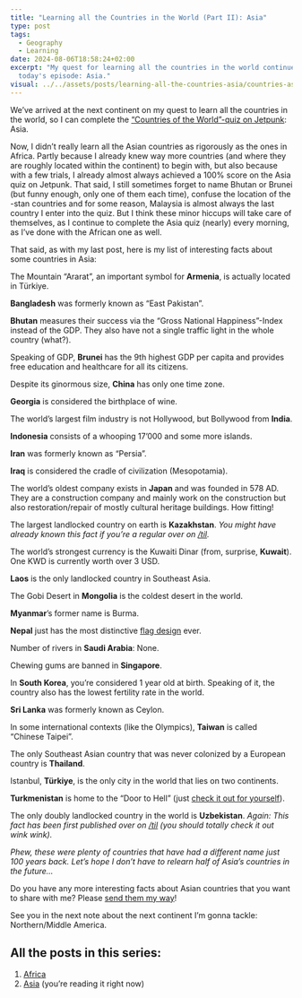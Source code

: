 ```yaml
---
title: "Learning all the Countries in the World (Part II): Asia"
type: post
tags:
  - Geography
  - Learning
date: 2024-08-06T18:58:24+02:00
excerpt: "My quest for learning all the countries in the world continues. On
  today's episode: Asia."
visual: ../../assets/posts/learning-all-the-countries-asia/countries-asia-e67877f563.jpg
---
```


We’ve arrived at the next continent on my quest to learn all the countries in the world, so I can complete the [“Countries of the World”-quiz on Jetpunk](https://www.jetpunk.com/quizzes/lander-der-welt-quiz): Asia.

Now, I didn’t really learn all the Asian countries as rigorously as the ones in Africa. Partly because I already knew way more countries (and where they are roughly located within the continent) to begin with, but also because with a few trials, I already almost always achieved a 100% score on the Asia quiz on Jetpunk. That said, I still sometimes forget to name Bhutan or Brunei (but funny enough, only one of them each time), confuse the location of the -stan countries and for some reason, Malaysia is almost always the last country I enter into the quiz. But I think these minor hiccups will take care of themselves, as I continue to complete the Asia quiz (nearly) every morning, as I’ve done with the African one as well.

That said, as with my last post, here is my list of interesting facts about some countries in Asia:

The Mountain “Ararat”, an important symbol for **Armenia**, is actually located in Türkiye.

**Bangladesh** was formerly known as “East Pakistan”.

**Bhutan** measures their success via the “Gross National Happiness”-Index instead of the GDP. They also have not a single traffic light in the whole country (what?).

Speaking of GDP, **Brunei** has the 9th highest GDP per capita and provides free education and healthcare for all its citizens.

Despite its ginormous size, **China** has only one time zone.

**Georgia** is considered the birthplace of wine.

The world’s largest film industry is not Hollywood, but Bollywood from **India**.

**Indonesia** consists of a whooping 17’000 and some more islands.

**Iran** was formerly known as “Persia”.

**Iraq** is considered the cradle of civilization (Mesopotamia).

The world’s oldest company exists in **Japan** and was founded in 578 AD. They are a construction company and mainly work on the construction but also restoration/repair of mostly cultural heritage buildings. How fitting!

The largest landlocked country on earth is **Kazakhstan**. _You might have already known this fact if you’re a regular over on [/til](/til)._

The world’s strongest currency is the Kuwaiti Dinar (from, surprise, **Kuwait**). One KWD is currently worth over 3 USD.

**Laos** is the only landlocked country in Southeast Asia.

The Gobi Desert in **Mongolia** is the coldest desert in the world.

**Myanmar**’s former name is Burma.

**Nepal** just has the most distinctive [flag design](https://en.wikipedia.org/wiki/Flag_of_Nepal) ever.

Number of rivers in **Saudi Arabia**: None.

Chewing gums are banned in **Singapore**.

In **South Korea**, you’re considered 1 year old at birth. Speaking of it, the country also has the lowest fertility rate in the world.

**Sri Lanka** was formerly known as Ceylon.

In some international contexts (like the Olympics), **Taiwan** is called “Chinese Taipei”.

The only Southeast Asian country that was never colonized by a European country is **Thailand**.

Istanbul, **Türkiye**, is the only city in the world that lies on two continents.

**Turkmenistan** is home to the “Door to Hell” (just [check it out for yourself](https://en.wikipedia.org/wiki/Darvaza_gas_crater#/media/File:Darvasa_gas_crater_panorama.jpg)).

The only doubly landlocked country in the world is **Uzbekistan**. _Again: This fact has been first published over on [/til](/til) (you should totally check it out wink wink)._

_Phew, these were plenty of countries that have had a different name just 100 years back. Let’s hope I don’t have to relearn half of Asia’s countries in the future…_

Do you have any more interesting facts about Asian countries that you want to share with me? Please [send them my way](/hello)!

See you in the next note about the next continent I’m gonna tackle: Northern/Middle America.

## All the posts in this series:

1. [Africa](/learning-all-the-countries-africa)
2. [Asia](/learning-all-the-countries-asia) (you’re reading it right now)
